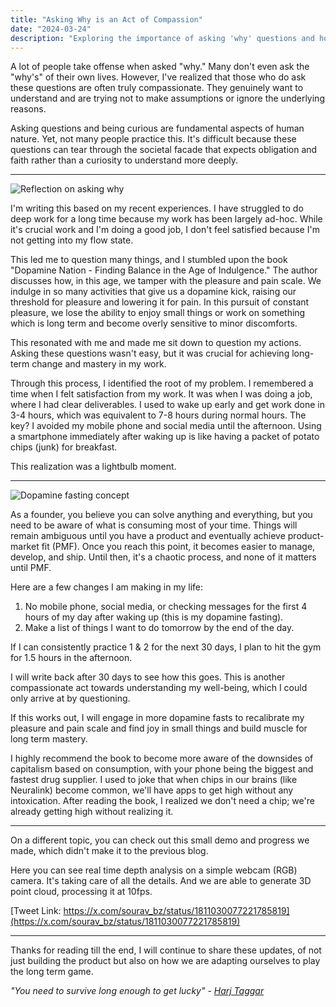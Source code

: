 ```yaml
---
title: "Asking Why is an Act of Compassion"
date: "2024-03-24"
description: "Exploring the importance of asking 'why' questions and how it leads to deeper understanding and personal growth, with insights from Dopamine Nation."
---
```


A lot of people take offense when asked "why."
Many don't even ask the "why's" of their own lives. However, I've realized that those who do ask these questions are often truly compassionate. They genuinely want to understand and are trying not to make assumptions or ignore the underlying reasons.

Asking questions and being curious are fundamental aspects of human nature. Yet, not many people practice this.
It's difficult because these questions can tear through the societal facade that expects obligation and faith rather than a curiosity to understand more deeply.

---

![Reflection on asking why](https://substack-post-media.s3.amazonaws.com/public/images/c42e46ac-6a67-4969-adc2-1358a25dab9f_4032x2268.heic)

I'm writing this based on my recent experiences.
I have struggled to do deep work for a long time because my work has been largely ad-hoc.
While it's crucial work and I'm doing a good job, I don't feel satisfied because I'm not getting into my flow state.

This led me to question many things, and I stumbled upon the book "Dopamine Nation - Finding Balance in the Age of Indulgence."
The author discusses how, in this age, we tamper with the pleasure and pain scale. We indulge in so many activities that give us a dopamine kick, raising our threshold for pleasure and lowering it for pain.
In this pursuit of constant pleasure, we lose the ability to enjoy small things or work on something which is long term and become overly sensitive to minor discomforts.

This resonated with me and made me sit down to question my actions. Asking these questions wasn't easy, but it was crucial for achieving long-term change and mastery in my work.

Through this process, I identified the root of my problem.
I remembered a time when I felt satisfaction from my work. It was when I was doing a job, where I had clear deliverables.
I used to wake up early and get work done in 3-4 hours, which was equivalent to 7-8 hours during normal hours.
The key? I avoided my mobile phone and social media until the afternoon.
Using a smartphone immediately after waking up is like having a packet of potato chips (junk) for breakfast.

This realization was a lightbulb moment.

---

![Dopamine fasting concept](https://substack-post-media.s3.amazonaws.com/public/images/a602e0a0-120c-4d3d-b589-5f0321dcd936_1189x342.png)

As a founder, you believe you can solve anything and everything, but you need to be aware of what is consuming most of your time. Things will remain ambiguous until you have a product and eventually achieve product-market fit (PMF).
Once you reach this point, it becomes easier to manage, develop, and ship. Until then, it's a chaotic process, and none of it matters until PMF.

Here are a few changes I am making in my life:

1. No mobile phone, social media, or checking messages for the first 4 hours of my day after waking up (this is my dopamine fasting).
2. Make a list of things I want to do tomorrow by the end of the day.

If I can consistently practice 1 & 2 for the next 30 days, I plan to hit the gym for 1.5 hours in the afternoon.

I will write back after 30 days to see how this goes. This is another compassionate act towards understanding my well-being, which I could only arrive at by questioning.

If this works out, I will engage in more dopamine fasts to recalibrate my pleasure and pain scale and find joy in small things and build muscle for long term mastery.

I highly recommend the book to become more aware of the downsides of capitalism based on consumption, with your phone being the biggest and fastest drug supplier.
I used to joke that when chips in our brains (like Neuralink) become common, we'll have apps to get high without any intoxication.
After reading the book, I realized we don't need a chip; we're already getting high without realizing it.

---

On a different topic, you can check out this small demo and progress we made, which didn't make it to the previous blog.

Here you can see real time depth analysis on a simple webcam (RGB) camera. It's taking care of all the details. And we are able to generate 3D point cloud, processing it at 10fps.

[Tweet Link: https://x.com/sourav_bz/status/1811030077221785819](https://x.com/sourav_bz/status/1811030077221785819)

---

Thanks for reading till the end, I will continue to share these updates, of not just building the product but also on how we are adapting ourselves to play the long term game.

_"You need to survive long enough to get lucky" - [Harj Taggar](https://x.com/ben_de_smet_/status/1810865700422176802)_
